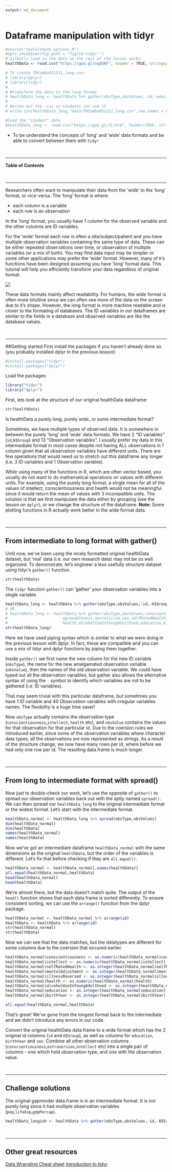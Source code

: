 ```yaml
---
output: md_document
---
```


# Dataframe manipulation with tidyr

```r
#source("tools/chunk-options.R")
#opts_chunk$set(fig.path = "fig/14-tidyr-")
# Silently load in the data so the rest of the lesson works
healthData <- read.csv("https://goo.gl/oqQGKF", header = TRUE, stringsAsFactors = FALSE)

# To create THCombo051311_long.csv:
# library(dplyr)
# library(tidyr)
# 
# #transform the data to the long format
# healthData_long <- healthData %>% gather(obsType,obsValues,-id,-education,-birthYear,-HIGroup)
# 
# #write our the .csv so students can use it
# write.csv(healthData_long,"data/THCombo051311_long.csv",row.names = FALSE)

#load the "student" data
#healthData_long <- read.csv("https://goo.gl/7LrhtU", header=TRUE, stringsAsFactors = FALSE)
```

<!--sec data-title="Learning Objective" data-id="obj" data-show=true data-collapse=false ces-->

* To be understand the concepts of 'long' and 'wide' data formats and be able to convert between them with `tidyr`

<!--endsec-->

<br>

---

**Table of Contents**

<!-- toc -->

<br>

---

Researchers often want to manipulate their data from the 'wide' to the 'long' format, or vice-versa. The 'long' format is where:

 - each column is a variable
 - each row is an observation

In the 'long' format, you usually have 1 column for the observed variable and the other columns are ID variables.


For the 'wide' format each row is often a site/subject/patient and you have multiple observation variables containing the same type of data. These can be either repeated observations over time, or observation of multiple variables (or a mix of both). You may find data input may be simpler or some other applications may prefer the 'wide' format. However, many of `R`'s functions have been designed assuming you have 'long' format data. This tutorial will help you efficiently transform your data regardless of original format.

![](fig/14-tidyr-fig1.png)

These data formats mainly affect readability. For humans, the wide format is often more intuitive since we can often see more of the data on the screen due to it's shape. However, the long format is more machine readable and is closer to the formating of databases. The ID variables in our dataframes are similar to the fields in a database and observed variables are like the database values.

<br>

---

##Getting started
First install the packages if you haven't already done so (you probably installed dplyr in the previous lesson):
```r
#install.packages("tidyr")
#install.packages("dplyr")
```

Load the packages
```r
library("tidyr")
library("dplyr")
```

First, lets look at the structure of our original healthData dataframe:
```r
str(healthData)
```

<!--sec data-title="Challenge 1" data-id="ch1" data-show=true data-collapse=false ces-->

Is healthData a purely long, purely wide, or some intermediate format?

<!--endsec-->

Sometimes, we have multiple types of observed data. It is somewhere in between the purely 'long' and 'wide' data formats. We have 2 "ID variables" (`id`,`HIGroup`) and 13 "Observation variables". I usually prefer my data in this intermediate format in most cases despite not having ALL observations in 1 column given that all observation variables have different units. There are few operations that would need us to stretch out this dataframe any longer (i.e. 3 ID variables and 1 Observation variable).

While using many of the functions in R, which are often vector based, you usually do not want to do mathematical operations on values with different units. For example, using the purely long format, a single mean for all of the values of intellect, conscientiousness and health would not be meaningful since it would return the mean of values with 3 incompatible units. The solution is that we first manipulate the data either by grouping (see the lesson on `dplyr`), or we change the structure of the dataframe.
**Note:** Some plotting functions in R actually work better in the wide format data.

<br>

---

## From intermediate to long format with gather()
Until now, we've been using the nicely formatted original healthData dataset, but 'real' data (i.e. our own research data) may not be so well organized. To demonstrate, let's engineer a less usefully structure dataset using tidyr's `gather()` function.

```r
str(healthData)
```

The `tidyr` function `gather()` can 'gather' your observation variables into a single variable.

```r
healthData_long <- healthData %>% gather(obsType,obsValues,-id,-HIGroup)
# OR
# healthData_long <- healthData %>% gather(obsType,obsValues,conscientiousness,extraversion,intellect,
#                        agreeableness,neuroticism,sex,selfRatedHealth,mentalAdjustment,illnessReversed,
#                        health,alcoholIseInYoungAdulthood,education,birthYear)
str(healthData_long)
```

Here we have used piping syntax which is similar to what we were doing in the previous lesson with dplyr. In fact, these are compatible and you can use a mix of tidyr and dplyr functions by piping them together.

Inside `gather()` we first name the new column for the new ID variable (`obsType`), the name for the new amalgamated observation variable (`obsValue`), then the names of the old observation variable. We could have typed out all the observation variables, but gather also allows the alternative syntax of using the `-` symbol to identify which variables are not to be gathered (i.e. ID variables).

That may seem trivial with this particular dataframe, but sometimes you have 1 ID variable and 40 Observation variables with irregular variables names. The flexibility is a huge time saver!

Now `obsType` actually contains the observation type (`conscientiousness`,`intellect`, `health` etc), and `obsValue` contains the values for that observation for that particular id. Due to the coersion rules we introduced earlier, since some of the observation variables where character data types, all the observations are now represented as strings. As a result of the structure change, we now have many rows per id, where before we had only one row per id. The resulting data.frame is much longer.

<br>

---

## From long to intermediate format with spread()
Now just to double-check our work, let's use the opposite of `gather()` to spread our observation variables back out with the aptly named `spread()`. We can then spread our `healthData_long` to the original intermediate format or the widest format. Let's start with the intermediate format.

```r
healthData_normal <- healthData_long %>% spread(obsType,obsValues)
dim(healthData_normal)
dim(healthData)
names(healthData_normal)
names(healthData)
```

Now we've got an intermediate dataframe `healthData_normal` with the same dimensions as the original `healthData`, but the order of the variables is different. Let's fix that before checking if they are `all.equal()`.

```r
healthData_normal <- healthData_normal[,names(healthData)]
all.equal(healthData_normal,healthData)
head(healthData_normal)
head(healthData)
```

We're almost there, but the data doesn't match quite. The output of the `head()` function shows that each data.frame is sorted differently. To ensure consistent sorting, we can use the `arrange()` function from the dplyr package.

```r
healthData_normal <- healthData_normal %>% arrange(id)
healthData <- healthData %>% arrange(id)
str(healthData_normal)
str(healthData)
```

Now we can see that the data matches, but the datatypes are different for some columns due to the coersion that occured earlier.

```r
healthData_normal$conscientiousness <- as.numeric(healthData_normal$conscientiousness)
healthData_normal$intellect <- as.numeric(healthData_normal$intellect)
healthData_normal$selfRatedHealth <- as.integer(healthData_normal$selfRatedHealth)
healthData_normal$mentalAdjustment <- as.integer(healthData_normal$mentalAdjustment)
healthData_normal$illnessReversed <- as.integer(healthData_normal$illnessReversed)
healthData_normal$health <- as.numeric(healthData_normal$health)
healthData_normal$alcoholUseInYoungAdulthood <- as.integer(healthData_normal$alcoholUseInYoungAdulthood)
healthData_normal$education <- as.integer(healthData_normal$education)
healthData_normal$birthYear <- as.integer(healthData_normal$birthYear)

all.equal(healthData_normal,healthData)
```

That's great! We've gone from the longest format back to the intermediate and we didn't introduce any errors in our code.

<!--sec data-title="Challenge 2" data-id="ch2" data-show=true data-collapse=false ces-->

Convert the original healthData data.frame to a wide format which has the 2 original id columns (`id` and `HIGroup`), as well as columns for `education`, `birthYear` and `sex`. Combine all other observation columns (`conscientiousness`,`extraversion`,`intellect` etc) into a single pair of columns - one which hold observation type, and one with the observation value.

<br>

---

## Challenge solutions

<!--sec data-title="Solution to Challenge 1" data-id="ch1sol" data-show=true data-collapse=true ces-->

The original gapminder data.frame is in an intermediate format. It is not purely long since it had multiple observation variables (`pop`,`lifeExp`,`gdpPercap`).

<!--endsec-->

<!--sec data-title="Solution to Challenge 2" data-id="ch2sol" data-show=true data-collapse=true ces-->

```r
healthData_longish <- healthData %>% gather(obsType,obsValues,-id,-HIGroup,-education,-birthYear,-sex)
```

<!--endsec-->

<br>

---

## Other great resources

[Data Wrangling Cheat sheet](https://www.rstudio.com/wp-content/uploads/2015/02/data-wrangling-cheatsheet.pdf)
[Introduction to tidyr](https://cran.r-project.org/web/packages/tidyr/vignettes/tidy-data.html)	 
